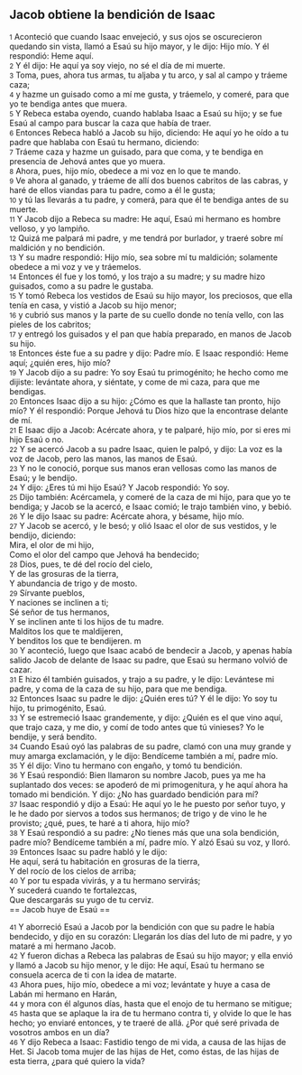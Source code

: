 == Jacob obtiene la bendición de Isaac ==

{{anchor|1}} <small>1</small> Aconteció que cuando Isaac envejeció, y sus ojos se oscurecieron quedando sin vista, llamó a Esaú su hijo mayor, y le dijo: Hijo mío. Y él respondió: Heme aquí.<br>
{{anchor|2}} <small>2</small> Y él dijo: He aquí ya soy viejo, no sé el día de mi muerte.<br>
{{anchor|3}} <small>3</small> Toma, pues, ahora tus armas, tu aljaba y tu arco, y sal al campo y tráeme caza;<br>
{{anchor|4}} <small>4</small> y hazme un guisado como a mí me gusta, y tráemelo, y comeré, para que yo te bendiga antes que muera.<br>
{{anchor|5}} <small>5</small> Y Rebeca estaba oyendo, cuando hablaba Isaac a Esaú su hijo; y se fue Esaú al campo para buscar la caza que había de traer.<br>
{{anchor|6}} <small>6</small> Entonces Rebeca habló a Jacob su hijo, diciendo: He aquí yo he oído a tu padre que hablaba con Esaú tu hermano, diciendo:<br>
{{anchor|7}} <small>7</small> Tráeme caza y hazme un guisado, para que coma, y te bendiga en presencia de Jehová antes que yo muera.<br>
{{anchor|8}} <small>8</small> Ahora, pues, hijo mío, obedece a mi voz en lo que te mando.<br>
{{anchor|9}} <small>9</small> Ve ahora al ganado, y tráeme de allí dos buenos cabritos de las cabras, y haré de ellos viandas para tu padre, como a él le gusta;<br>
{{anchor|10}} <small>10</small> y tú las llevarás a tu padre, y comerá, para que él te bendiga antes de su muerte.<br>
{{anchor|11}} <small>11</small> Y Jacob dijo a Rebeca su madre: He aquí, Esaú mi hermano es hombre velloso, y yo lampiño.<br>
{{anchor|12}} <small>12</small> Quizá me palpará mi padre, y me tendrá por burlador, y traeré sobre mí maldición y no bendición.<br>
{{anchor|13}} <small>13</small> Y su madre respondió: Hijo mío, sea sobre mí tu maldición; solamente obedece a mi voz y ve y tráemelos.<br>
{{anchor|14}} <small>14</small> Entonces él fue y los tomó, y los trajo a su madre; y su madre hizo guisados, como a su padre le gustaba.<br>
{{anchor|15}} <small>15</small> Y tomó Rebeca los vestidos de Esaú su hijo mayor, los preciosos, que ella tenía en casa, y vistió a Jacob su hijo menor;<br>
{{anchor|16}} <small>16</small> y cubrió sus manos y la parte de su cuello donde no tenía vello, con las pieles de los cabritos;<br>
{{anchor|17}} <small>17</small> y entregó los guisados y el pan que había preparado, en manos de Jacob su hijo.<br>
{{anchor|18}} <small>18</small> Entonces éste fue a su padre y dijo: Padre mío. E Isaac respondió: Heme aquí; ¿quién eres, hijo mío?<br>
{{anchor|19}} <small>19</small> Y Jacob dijo a su padre: Yo soy Esaú tu primogénito; he hecho como me dijiste: levántate ahora, y siéntate, y come de mi caza, para que me bendigas.<br>
{{anchor|20}} <small>20</small> Entonces Isaac dijo a su hijo: ¿Cómo es que la hallaste tan pronto, hijo mío? Y él respondió: Porque Jehová tu Dios hizo que la encontrase delante de mí.<br>
{{anchor|21}} <small>21</small> E Isaac dijo a Jacob: Acércate ahora, y te palparé, hijo mío, por si eres mi hijo Esaú o no.<br>
{{anchor|22}} <small>22</small> Y se acercó Jacob a su padre Isaac, quien le palpó, y dijo: La voz es la voz de Jacob, pero las manos, las manos de Esaú.<br>
{{anchor|23}} <small>23</small> Y no le conoció, porque sus manos eran vellosas como las manos de Esaú; y le bendijo.<br>
{{anchor|24}} <small>24</small> Y dijo: ¿Eres tú mi hijo Esaú? Y Jacob respondió: Yo soy.<br>
{{anchor|25}} <small>25</small> Dijo también: Acércamela, y comeré de la caza de mi hijo, para que yo te bendiga; y Jacob se la acercó, e Isaac comió; le trajo también vino, y bebió.<br>
{{anchor|26}} <small>26</small> Y le dijo Isaac su padre: Acércate ahora, y bésame, hijo mío.<br>
{{anchor|27}} <small>27</small> Y Jacob se acercó, y le besó; y olió Isaac el olor de sus vestidos, y le bendijo, diciendo:<br>
Mira, el olor de mi hijo,<br>
Como el olor del campo que Jehová ha bendecido;<br>
{{anchor|28}} <small>28</small> Dios, pues, te dé del rocío del cielo,<br>
Y de las grosuras de la tierra,<br>
Y abundancia de trigo y de mosto.<br>
{{anchor|29}} <small>29</small> Sírvante pueblos,<br>
Y naciones se inclinen a ti;<br>
Sé señor de tus hermanos,<br>
Y se inclinen ante ti los hijos de tu madre.<br>
Malditos los que te maldijeren,<br>
Y benditos los que te bendijeren. m<br>
{{anchor|30}} <small>30</small> Y aconteció, luego que Isaac acabó de bendecir a Jacob, y apenas había salido Jacob de delante de Isaac su padre, que Esaú su hermano volvió de cazar.<br>
{{anchor|31}} <small>31</small> E hizo él también guisados, y trajo a su padre, y le dijo: Levántese mi padre, y coma de la caza de su hijo, para que me bendiga.<br>
{{anchor|32}} <small>32</small> Entonces Isaac su padre le dijo: ¿Quién eres tú? Y él le dijo: Yo soy tu hijo, tu primogénito, Esaú.<br>
{{anchor|33}} <small>33</small> Y se estremeció Isaac grandemente, y dijo: ¿Quién es el que vino aquí, que trajo caza, y me dio, y comí de todo antes que tú vinieses? Yo le bendije, y será bendito.<br>
{{anchor|34}} <small>34</small> Cuando Esaú oyó las palabras de su padre, clamó con una muy grande y muy amarga exclamación, y le dijo: Bendíceme también a mí, padre mío.<br>
{{anchor|35}} <small>35</small> Y él dijo: Vino tu hermano con engaño, y tomó tu bendición.<br>
{{anchor|36}} <small>36</small> Y Esaú respondió: Bien llamaron su nombre Jacob, pues ya me ha suplantado dos veces: se apoderó de mi primogenitura, y he aquí ahora ha tomado mi bendición. Y dijo: ¿No has guardado bendición para mí?<br>
{{anchor|37}} <small>37</small> Isaac respondió y dijo a Esaú: He aquí yo le he puesto por señor tuyo, y le he dado por siervos a todos sus hermanos; de trigo y de vino le he provisto; ¿qué, pues, te haré a ti ahora, hijo mío?<br>
{{anchor|38}} <small>38</small> Y Esaú respondió a su padre: ¿No tienes más que una sola bendición, padre mío? Bendíceme también a mí, padre mío. Y alzó Esaú su voz, y lloró.<br>
{{anchor|39}} <small>39</small> Entonces Isaac su padre habló y le dijo:<br>
He aquí, será tu habitación en grosuras de la tierra,<br>
Y del rocío de los cielos de arriba;<br>
{{anchor|40}} <small>40</small> Y por tu espada vivirás, y a tu hermano servirás;<br>
Y sucederá cuando te fortalezcas,<br>
Que descargarás su yugo de tu cerviz.<br>
== Jacob huye de Esaú ==

{{anchor|41}} <small>41</small> Y aborreció Esaú a Jacob por la bendición con que su padre le había bendecido, y dijo en su corazón: Llegarán los días del luto de mi padre, y yo mataré a mi hermano Jacob.<br>
{{anchor|42}} <small>42</small> Y fueron dichas a Rebeca las palabras de Esaú su hijo mayor; y ella envió y llamó a Jacob su hijo menor, y le dijo: He aquí, Esaú tu hermano se consuela acerca de ti con la idea de matarte.<br>
{{anchor|43}} <small>43</small> Ahora pues, hijo mío, obedece a mi voz; levántate y huye a casa de Labán mi hermano en Harán,<br>
{{anchor|44}} <small>44</small> y mora con él algunos días, hasta que el enojo de tu hermano se mitigue;<br>
{{anchor|45}} <small>45</small> hasta que se aplaque la ira de tu hermano contra ti, y olvide lo que le has hecho; yo enviaré entonces, y te traeré de allá. ¿Por qué seré privada de vosotros ambos en un día?<br>
{{anchor|46}} <small>46</small> Y dijo Rebeca a Isaac: Fastidio tengo de mi vida, a causa de las hijas de Het. Si Jacob toma mujer de las hijas de Het, como éstas, de las hijas de esta tierra, ¿para qué quiero la vida?<br>
